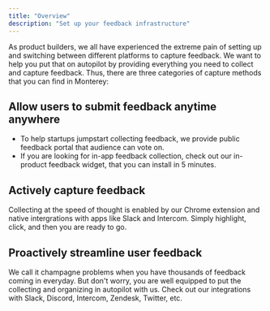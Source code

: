 ```yaml
---
title: "Overview"
description: "Set up your feedback infrastructure"
---
```


As product builders, we all have experienced the extreme pain of setting up and switching between different platforms to capture feedback. We want to help you put that on autopilot by providing everything you need to collect and capture feedback. Thus, there are three categories of capture methods that you can find in Monterey:

## Allow users to submit feedback anytime anywhere

- To help startups jumpstart collecting feedback, we provide public feedback portal that audience can vote on.
- If you are looking for in-app feedback collection, check out our in-product feedback widget, that you can install in 5 minutes.


## Actively capture feedback

Collecting at the speed of thought is enabled by our Chrome extension and native intergrations with apps like Slack and Intercom. Simply highlight, click, and then you are ready to go.


## Proactively streamline user feedback

We call it champagne problems when you have thousands of feedback coming in everyday. But don't worry, you are well equipped to put the collecting and organizing in autopilot with us. Check out our integrations with Slack, Discord, Intercom, Zendesk, Twitter, etc.
